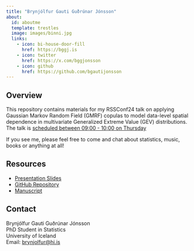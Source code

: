 ```yaml
---
title: "Brynjólfur Gauti Guðrúnar Jónsson"
about:
  id: aboutme
  template: trestles
  image: images/binni.jpg
  links:
    - icon: bi-house-door-fill
      href: https://bggj.is
    - icon: twitter
      href: https://x.com/bggjonsson
    - icon: github
      href: https://github.com/bgautijonsson
---
```


:::{#aboutme}

## Overview

This repository contains materials for my RSSConf24 talk on applying Gaussian Markov Random Field (GMRF) copulas to model data-level spatial dependence in multivariate Generalized Extreme Value (GEV) distributions. The talk is [scheduled between 09:00 - 10:00 on Thursday](https://virtual.oxfordabstracts.com/#/event/6693/program?session=92696&s=0){target="_blank"}

If you see me, please feel free to come and chat about statistics, music, books or anything at all!

## Resources

- [Presentation Slides](/presentation/)
- [GitHub Repository](https://github.com/bgautijonsson/rss24)
- [Manuscript](https://bggj.is/materneigenpaper/)

## Contact

Brynjólfur Gauti Guðrúnar Jónsson  
PhD Student in Statistics  
University of Iceland  
Email: [brynjolfur@hi.is](mailto:brynjolfur@hi.is)


:::